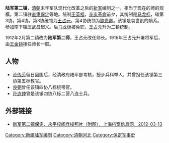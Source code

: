 '''陆军第二镇'''，[[清朝|清朝]]末年军队现代化改革之后的[[新军|新军]]编制之一，相当于现在的师的规模。第二镇驻[[直隶|直隶]][[保定|保定]]等地。统制[[王英楷|王英楷]]，[[辛亥革命|辛亥革命]]前夕，其统制是[[马龙标|马龙标]]，辖第3协，第4协。第3协统领为[[王占元|王占元]]。第4协统领为[[鲍贵卿|鲍贵卿]]。该镇是袁世凯的嫡系。参加南下镇压武昌起义。后[[马龙标|马龙标]]被免职，[[王占元|王占元]]升为二镇统制。

1912年2月第二镇改为'''陆军第二师'''，王占元改任师长。1916年王占元升署将军后，由[[王金镜|王金镜]]接任师长一职。

==人物==
* [[孙传芳|孙传芳]]留日回国后，经清政府陆军部考核，授步兵科举人，并曾担任该镇第三协第五标教官。
* [[良弼|良弼]]曾任该镇四协八标统带官。
* [[孙连仲|孙连仲]]曾是该镇四协八标二营八连士兵。

==外部链接==
*[http://www.archives.sh.cn/dabl/jsgc/201203/t20120313_8834.html 新军第二镇保定、永平校阅兵操照片（附图），上海档案信息网，2012-03-13] {{Wayback|url=http://www.archives.sh.cn/dabl/jsgc/201203/t20120313_8834.html |date=20200807002230 }}

{{清朝军事小作品}}
[[Category:新建陆军编制|Category:新建陆军编制]]
[[Category:清朝河北|Category:清朝河北]]
[[Category:保定军事史|Category:保定军事史]]
